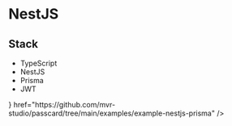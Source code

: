 
# NestJS

## Stack

- TypeScript
- NestJS
- Prisma
- JWT

<Cards>
  <Card
    title="Source Code"
    icon={<TbBrandGithub size="1.5rem" />}
    href="https://github.com/mvr-studio/passcard/tree/main/examples/example-nestjs-prisma"
  />
</Cards>
